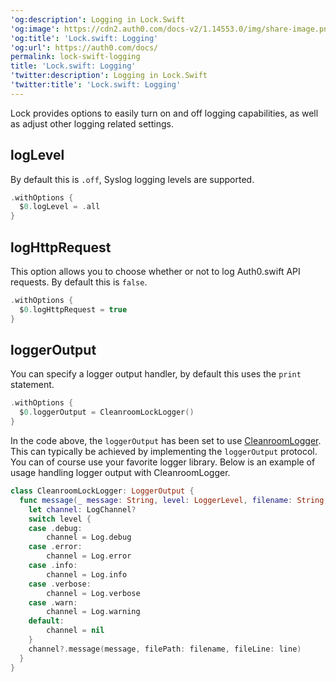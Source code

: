---
'og:description': Logging in Lock.Swift
'og:image': https://cdn2.auth0.com/docs-v2/1.14553.0/img/share-image.png
'og:title': 'Lock.swift: Logging'
'og:url': https://auth0.com/docs/
permalink: lock-swift-logging
title: 'Lock.swift: Logging'
'twitter:description': Logging in Lock.Swift
'twitter:title': 'Lock.swift: Logging'
---
Lock provides options to easily turn on and off logging capabilities, as well as adjust other logging related settings.

## logLevel

By default this is `.off`, Syslog logging levels are supported.

```swift lines
.withOptions {
  $0.logLevel = .all
}
```






## logHttpRequest

This option allows you to choose whether or not to log Auth0.swift API requests. By default this is `false`.

```swift lines
.withOptions {
  $0.logHttpRequest = true
}
```






## loggerOutput

You can specify a logger output handler, by default this uses the `print` statement.

```swift lines
.withOptions {
  $0.loggerOutput = CleanroomLockLogger()
}
```






In the code above, the `loggerOutput` has been set to use [CleanroomLogger](https://github.com/emaloney/CleanroomLogger). This can typically be achieved by implementing the `loggerOutput` protocol. You can of course use your favorite logger library. Below is an example of usage handling logger output with CleanroomLogger.

```swift lines
class CleanroomLockLogger: LoggerOutput {
  func message(_ message: String, level: LoggerLevel, filename: String, line: Int) {
    let channel: LogChannel?
    switch level {
    case .debug:
        channel = Log.debug
    case .error:
        channel = Log.error
    case .info:
        channel = Log.info
    case .verbose:
        channel = Log.verbose
    case .warn:
        channel = Log.warning
    default:
        channel = nil
    }
    channel?.message(message, filePath: filename, fileLine: line)
  }
}
```



